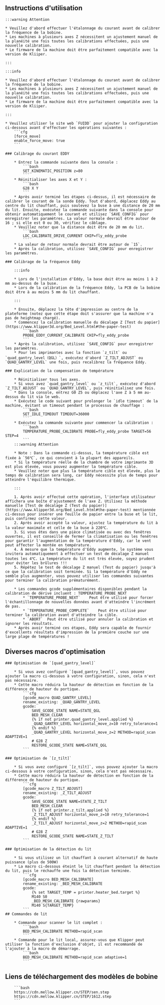 ## Instructions d'utilisation

    :::warning Attention

    * Veuillez d'abord effectuer l'étalonnage du courant avant de calibrer la fréquence de la bobine.
    * Les machines à plusieurs axes Z nécessitent un ajustement manuel de la planéité une fois toutes les calibrations effectuées, puis une nouvelle calibration.
    * Le firmware de la machine doit être parfaitement compatible avec la version de Kliiper.

    :::

    :::info

    * Veuillez d'abord effectuer l'étalonnage du courant avant de calibrer la fréquence de la bobine.
    * Les machines à plusieurs axes Z nécessitent un ajustement manuel de la planéité une fois toutes les calibrations effectuées, puis une nouvelle calibration.
    * Le firmware de la machine doit être parfaitement compatible avec la version de Kliiper.

    :::

    * Veuillez utiliser le site web `FUIDD` pour ajouter la configuration ci-dessous avant d'effectuer les opérations suivantes :
        ```cfg
        [force_move]
        enable_force_move: true
        ```

    ### Calibrage du courant EDDY

        * Entrez la commande suivante dans la console :
            ```bash
            SET_KINEMATIC_POSITION z=80
            ```
        * Réinitialiser les axes X et Y :
            ```bash
            G28 X Y
            ```
        * Après avoir terminé les étapes ci-dessus, il est nécessaire de calibrer le courant de la sonde Eddy. Tout d'abord, déplacez Eddy au centre du lit chauffant, puis soulevez la buse à une distance de 20 mm du lit. Ensuite, exécutez la commande suivante dans la console pour obtenir automatiquement le courant et utilisez `SAVE_CONFIG` pour enregistrer les paramètres. La valeur normale devrait être autour de 16 ; si elle est 0 ou 30, vérifiez le câblage.
        * Veuillez noter que la distance doit être de 20 mm du lit.
            ```bash
            LDC_CALIBRATE_DRIVE_CURRENT CHIP=fly_eddy_probe
            ```
        * La valeur de retour normale devrait être autour de `15`.
        * Après la calibration, utilisez `SAVE_CONFIG` pour enregistrer les paramètres.

    ### Calibrage de la fréquence Eddy

        :::info

        * Lors de l'installation d'Eddy, la base doit être au moins 1 à 2 mm au-dessus de la buse.
        * Lors de la calibration de la fréquence Eddy, la PCB de la bobine doit être à au moins 5 mm du lit chauffant.

        :::

        * Ensuite, déplacez la tête d'impression au centre de la plateforme (notez que cette étape doit s'assurer que la machine n'a pas de heightmap chargé).
        * Commencez la calibration manuelle du décalage Z [Test du papier](https://www.klipper3d.org/Bed_Level.html#the-paper-test)
            ```bash
            PROBE_EDDY_CURRENT_CALIBRATE CHIP=fly_eddy_probe
            ```
        * Après la calibration, utilisez `SAVE_CONFIG` pour enregistrer les paramètres.
        * Pour les imprimantes avec la fonction `z_tilt` ou `quad_gantry_level（QGL）`, exécutez d'abord `Z_TILT_ADJUST` ou `QUAD_GANTRY_LEVEL` une fois, puis recalibrez la fréquence Eddy.

    ### Explication de la compensation de température

        * Réinitialiser tous les axes.
        * Si vous avez `quad_gantry_level` ou `z_tilt`, exécutez d'abord `Z_TILT_ADJUST` ou `QUAD_GANTRY_LEVEL`, puis réinitialisez une fois.
        * Dans la console, entrez G0 Z5 ou déplacez l'axe Z à 5 mm au-dessus du lit via le web.
        * Exécutez le code suivant pour prolonger le `idle timeout` de la machine, évitant un timeout pendant le processus de chauffage :
            ```bash
            SET_IDLE_TIMEOUT TIMEOUT=36000
            ```
        * Exécutez la commande suivante pour commencer la calibration :
            ```bash
            TEMPERATURE_PROBE_CALIBRATE PROBE=fly_eddy_probe TARGET=56 STEP=4
            ```
        :::warning Attention

        * Note : Dans la commande ci-dessus, la température cible est fixée à `56℃`, ce qui convient à la plupart des appareils.
        * Si la température réelle de la chambre de votre imprimante 3D est plus élevée, vous pouvez augmenter la température cible.
        * Veuillez noter que plus la température cible est élevée, plus le temps de calibration sera long, car Eddy nécessite plus de temps pour atteindre l'équilibre thermique.

        :::

        1. Après avoir effectué cette opération, l'interface utilisateur affichera une boîte d'ajustement de l'axe Z. Utilisez la méthode manuelle [Test de décalage Z (Test du papier)](https://www.klipper3d.org/Bed_Level.html#the-paper-test) mentionnée ci-dessus pour insérer une feuille de papier entre la buse et le lit, puis confirmez cette valeur.
        2. Après avoir accepté la valeur, ajustez la température du lit à la valeur maximale et celle de la buse à 220℃.
        3. Si vous êtes dans une pièce climatisée ou avec des fenêtres ouvertes, il est conseillé de fermer la climatisation ou les fenêtres pour garantir l'augmentation de la température d'Eddy, car le vent peut affecter la montée en température.
        4. À mesure que la température d'Eddy augmente, le système vous invitera automatiquement à effectuer un test de décalage Z manuel toutes les 4℃. La température du lit est très élevée, soyez prudent pour éviter les brûlures !!!
        5. Répétez le test de décalage Z manuel (Test du papier) jusqu'à ce que la calibration soit terminée. Si la température d'Eddy ne semble plus augmenter, vous pouvez utiliser les commandes suivantes pour terminer la calibration prématurément.

        * Les commandes gcode supplémentaires disponibles pendant la calibration de dérive incluent : TEMPERATURE_PROBE_NEXT
            * `TEMPERATURE_PROBE_NEXT`    Peut être utilisé pour forcer l'échantillonnage de nouvelles données avant d'atteindre l'incrément de pas.
            * `TEMPERATURE_PROBE_COMPLETE`    Peut être utilisé pour terminer la calibration avant d'atteindre la cible.
            * `ABORT`  Peut être utilisé pour annuler la calibration et ignorer les résultats.
        * Après avoir terminé ces étapes, Eddy sera capable de fournir d'excellents résultats d'impression de la première couche sur une large plage de températures !
## Diverses macros d'optimisation

    ### Optimisation de `[quad_gantry_level]`

        * Si vous avez configuré `[quad_gantry_level]`, vous pouvez ajouter la macro ci-dessous à votre configuration, sinon, cela n'est pas nécessaire.
        * Cette macro réduira la hauteur de détection en fonction de la différence de hauteur du portique.
            ```cfg
            [gcode_macro QUAD_GANTRY_LEVEL]
            rename_existing: _QUAD_GANTRY_LEVEL
            gcode:
                SAVE_GCODE_STATE NAME=STATE_QGL
                BED_MESH_CLEAR
                {% if not printer.quad_gantry_level.applied %}
                _QUAD_GANTRY_LEVEL horizontal_move_z=10 retry_tolerance=1
                {% endif %}
                _QUAD_GANTRY_LEVEL horizontal_move_z=2 METHOD=rapid_scan ADAPTIVE=1
                # G28 Z
                RESTORE_GCODE_STATE NAME=STATE_QGL
            ```

    ### Optimisation de `[z_tilt]`

        * Si vous avez configuré `[z_tilt]`, vous pouvez ajouter la macro ci-dessous à votre configuration, sinon, cela n'est pas nécessaire.
        * Cette macro réduira la hauteur de détection en fonction de la différence de hauteur du portique.
            ```cfg
            [gcode_macro Z_TILT_ADJUST]
            rename_existing: _Z_TILT_ADJUST
            gcode:
                SAVE_GCODE_STATE NAME=STATE_Z_TILT
                BED_MESH_CLEAR
                {% if not printer.z_tilt.applied %}
                _Z_TILT_ADJUST horizontal_move_z=10 retry_tolerance=1
                {% endif %}
                _Z_TILT_ADJUST horizontal_move_z=2 METHOD=rapid_scan ADAPTIVE=1
                # G28 Z
                RESTORE_GCODE_STATE NAME=STATE_Z_TILT
            ```

    ### Optimisation de la détection du lit

        * Si vous utilisez un lit chauffant à courant alternatif de haute puissance (plus de 500W)
        * La macro ci-dessous éteint le lit chauffant pendant la détection du lit, puis le réchauffe une fois la détection terminée.
            ```cfg
            [gcode_macro BED_MESH_CALIBRATE]
            rename_existing: _BED_MESH_CALIBRATE
            gcode:
                {% set TARGET_TEMP = printer.heater_bed.target %}
                M140 S0
                _BED_MESH_CALIBRATE {rawparams}
                M140 S{TARGET_TEMP}
            ```
    ## Commandes de lit

        * Commande pour scanner le lit complet :
            ```bash
            BED_MESH_CALIBRATE METHOD=rapid_scan
            ```
        * Commande pour le lit local, assurez-vous que Klipper peut utiliser la fonction d'exclusion d'objet, il est recommandé de l'ajouter à la macro de démarrage.
            ```bash
            BED_MESH_CALIBRATE METHOD=rapid_scan adaptive=1 
            ```

## Liens de téléchargement des modèles de bobine

        ```bash
        https://cdn.mellow.klipper.cn/STEP/sen.step
        https://cdn.mellow.klipper.cn/STEP/1612.step
        ```
